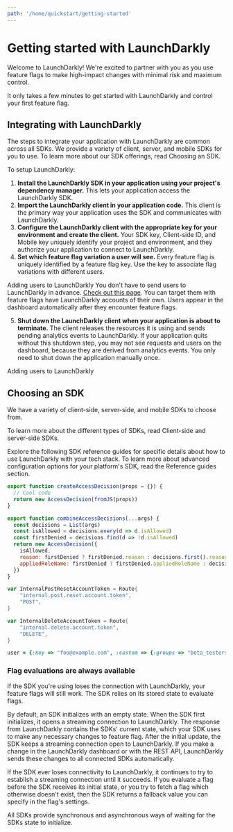 ```yaml
---
path: '/home/quickstart/getting-started'
---
```



# Getting started with LaunchDarkly

<Metadata timeToRead={props.timeToRead} lastModifiedDateFormatted={props.lastModifiedDateFormatted} />

Welcome to LaunchDarkly! We're excited to partner with you as you use feature flags to make high-impact
changes with minimal risk and maximum control.

It only takes a few minutes to get started with LaunchDarkly and control your first feature flag.

## Integrating with LaunchDarkly

The steps to integrate your application with LaunchDarkly are common across all SDKs. We provide a variety
of client, server, and mobile SDKs for you to use. To learn more about our SDK offerings, read Choosing an
SDK.

To setup LaunchDarkly:

1. **Install the LaunchDarkly SDK in your application using your project's dependency manager.** This lets your
   application access the LaunchDarkly SDK.
2. **Import the LaunchDarkly client in your application code.** This client is the primary way your application
   uses the SDK and communicates with LaunchDarkly.
3. **Configure the LaunchDarkly client with the appropriate key for your environment and create the client.**
   Your SDK key, Client-side ID, and Mobile key uniquely identify your project and environment, and they
   authorize your application to connect to LaunchDarkly.
4. **Set which feature flag variation a user will see.** Every feature flag is uniquely identified by a feature flag key. Use the key to associate flag variations with different users.

<Callout>
  <Callout.Title>Adding users to LaunchDarkly</Callout.Title>
  <Callout.Description>
    You don't have to send users to LaunchDarkly in advance. <a href="">Check out this page</a>. You can target them
    with feature flags have LaunchDarkly accounts of their own. Users appear in the dashboard automatically after they
    encounter feature flags.
  </Callout.Description>
</Callout>

5. **Shut down the LaunchDarkly client when your application is about to terminate.** The client releases the resources it is using and sends pending analytics events to LaunchDarkly. If your application quits without this shutdown step, you may not see requests and users on the dashboard, because they are derived from analytics events. You only need to shut down the application manually once.

<LearnMore>
  <LearnMore.Link to="">Adding users to LaunchDarkly</LearnMore.Link>
</LearnMore>

## Choosing an SDK

We have a variety of client-side, server-side, and mobile SDKs to choose from.

To learn more about the different types of SDKs, read Client-side and server-side SDKs.

Explore the following SDK reference guides for specific details about how to use LaunchDarkly with your tech stack. To learn more about advanced configuration options for your platform's SDK, read the Reference guides section.

```javascript snippet=targeting-custom
export function createAccessDecision(props = {}) {
  // Cool code
  return new AccessDecision(fromJS(props))
}

export function combineAccessDecisions(...args) {
  const decisions = List(args)
  const isAllowed = decisions.every(d => d.isAllowed)
  const firstDenied = decisions.find(d => !d.isAllowed)
  return new AccessDecision({
    isAllowed,
    reason: firstDenied ? firstDenied.reason : decisions.first().reason,
    appliedRoleName: firstDenied ? firstDenied.appliedRoleName : decisions.first().appliedRoleName,
  })
}
```

```go snippet=targeting-custom
var InternalPostResetAccountToken = Route{
	"internal.post.reset.account.token",
	"POST",
}

var InternalDeleteAccountToken = Route{
	"internal.delete.account.token",
	"DELETE",
}
```

```ruby snippet=targeting-custom
user = {:key => "foo@example.com", :custom => {:groups => "beta_testers"}}
```

<CodeViewer snippet="targeting-custom" />

### Flag evaluations are always available

If the SDK you're using loses the connection with LaunchDarkly, your feature flags will still work. The SDK relies on its stored state to evaluate flags.

By default, an SDK initializes with an empty state. When the SDK first initializes, it opens a streaming connection to LaunchDarkly. The response from LaunchDarkly contains the SDKs' current state, which your SDK uses to make any necessary changes to feature flag. After the initial update, the SDK keeps a streaming connection open to LaunchDarkly. If you make a change in the LaunchDarkly dashboard or with the REST API, LaunchDarkly sends these changes to all connected SDKs automatically.

If the SDK ever loses connectivity to LaunchDarkly, it continues to try to establish a streaming connection until it succeeds. If you evaluate a flag before the SDK receives its initial state, or you try to fetch a flag which otherwise doesn't exist, then the SDK returns a fallback value you can specify in the flag's settings.

All SDKs provide synchronous and asynchronous ways of waiting for the SDKs state to initialize.
